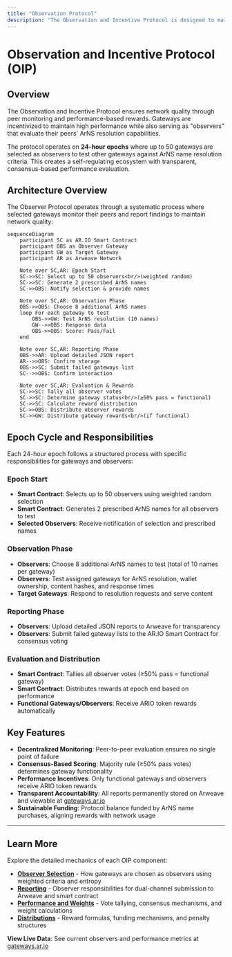 ```yaml
---
title: "Observation Protocol"
description: "The Observation and Incentive Protocol is designed to maintain and enhance the operational integrity of gateways on the AR.IO Network through a combination of incentivizing gateways for good performance and tasking those gateways to fulfill the role of observers"
---
```


# Observation and Incentive Protocol (OIP)

## Overview

The Observation and Incentive Protocol ensures network quality through peer monitoring and performance-based rewards. Gateways are incentivized to maintain high performance while also serving as "observers" that evaluate their peers' ArNS resolution capabilities.

The protocol operates on **24-hour epochs** where up to 50 gateways are selected as observers to test other gateways against ArNS name resolution criteria. This creates a self-regulating ecosystem with transparent, consensus-based performance evaluation.

## Architecture Overview

The Observer Protocol operates through a systematic process where selected gateways monitor their peers and report findings to maintain network quality:

```mermaid
sequenceDiagram
    participant SC as AR.IO Smart Contract
    participant OBS as Observer Gateway
    participant GW as Target Gateway
    participant AR as Arweave Network
    
    Note over SC,AR: Epoch Start
    SC->>SC: Select up to 50 observers<br/>(weighted random)
    SC->>SC: Generate 2 prescribed ArNS names
    SC->>OBS: Notify selection & provide names
    
    Note over SC,AR: Observation Phase
    OBS->>OBS: Choose 8 additional ArNS names
    loop For each gateway to test
        OBS->>GW: Test ArNS resolution (10 names)
        GW-->>OBS: Response data
        OBS->>OBS: Score: Pass/Fail
    end
    
    Note over SC,AR: Reporting Phase
    OBS->>AR: Upload detailed JSON report
    AR-->>OBS: Confirm storage
    OBS->>SC: Submit failed gateways list
    SC-->>OBS: Confirm interaction
    
    Note over SC,AR: Evaluation & Rewards
    SC->>SC: Tally all observer votes
    SC->>SC: Determine gateway status<br/>(≥50% pass = functional)
    SC->>SC: Calculate reward distribution
    SC->>OBS: Distribute observer rewards
    SC->>GW: Distribute gateway rewards<br/>(if functional)
```

## Epoch Cycle and Responsibilities

Each 24-hour epoch follows a structured process with specific responsibilities for gateways and observers:

### Epoch Start
- **Smart Contract**: Selects up to 50 observers using weighted random selection
- **Smart Contract**: Generates 2 prescribed ArNS names for all observers to test
- **Selected Observers**: Receive notification of selection and prescribed names

### Observation Phase
- **Observers**: Choose 8 additional ArNS names to test (total of 10 names per gateway)
- **Observers**: Test assigned gateways for ArNS resolution, wallet ownership, content hashes, and response times
- **Target Gateways**: Respond to resolution requests and serve content

### Reporting Phase
- **Observers**: Upload detailed JSON reports to Arweave for transparency
- **Observers**: Submit failed gateway lists to the AR.IO Smart Contract for consensus voting

### Evaluation and Distribution
- **Smart Contract**: Tallies all observer votes (≥50% pass = functional gateway)
- **Smart Contract**: Distributes rewards at epoch end based on performance
- **Functional Gateways/Observers**: Receive ARIO token rewards automatically

## Key Features

- **Decentralized Monitoring**: Peer-to-peer evaluation ensures no single point of failure
- **Consensus-Based Scoring**: Majority rule (≥50% pass votes) determines gateway functionality  
- **Performance Incentives**: Only functional gateways and observers receive ARIO token rewards
- **Transparent Accountability**: All reports permanently stored on Arweave and viewable at [gateways.ar.io](https://gateways.ar.io)
- **Sustainable Funding**: Protocol balance funded by ArNS name purchases, aligning rewards with network usage

---

## Learn More

Explore the detailed mechanics of each OIP component:

- **[Observer Selection](/learn/oip/observer-selection)** - How gateways are chosen as observers using weighted criteria and entropy
- **[Reporting](/learn/oip/reporting)** - Observer responsibilities for dual-channel submission to Arweave and smart contract  
- **[Performance and Weights](/learn/oip/performance-evaluation)** - Vote tallying, consensus mechanisms, and weight calculations
- **[Distributions](/learn/oip/reward-distribution)** - Reward formulas, funding mechanisms, and penalty structures

**View Live Data**: See current observers and performance metrics at [gateways.ar.io](https://gateways.ar.io)
